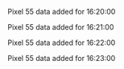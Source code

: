 Pixel 55 data added for 16:20:00

Pixel 55 data added for 16:21:00

Pixel 55 data added for 16:22:00

Pixel 55 data added for 16:23:00

